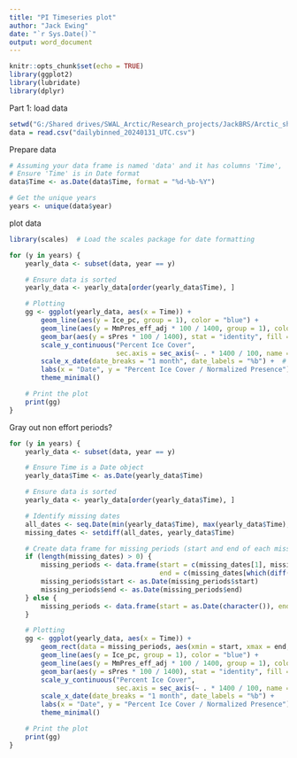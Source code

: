 ```yaml
---
title: "PI Timeseries plot"
author: "Jack Ewing"
date: "`r Sys.Date()`"
output: word_document
---
```


```r
knitr::opts_chunk$set(echo = TRUE)
library(ggplot2)
library(lubridate)
library(dplyr)

```

Part 1: load data

```r
setwd("G:/Shared drives/SWAL_Arctic/Research_projects/JackBRS/Arctic_shiptxClicks/output/Stage_two/Combine_all/publication/5km_mask/daily")
data = read.csv("dailybinned_20240131_UTC.csv")
```

Prepare data
```r
# Assuming your data frame is named 'data' and it has columns 'Time', 'Ice_pc', 'MmPres_eff_adj', 'sPres'
# Ensure 'Time' is in Date format
data$Time <- as.Date(data$Time, format = "%d-%b-%Y")

# Get the unique years
years <- unique(data$year)


```

plot data
```r

library(scales)  # Load the scales package for date formatting

for (y in years) {
    yearly_data <- subset(data, year == y)

    # Ensure data is sorted
    yearly_data <- yearly_data[order(yearly_data$Time), ]

    # Plotting
    gg <- ggplot(yearly_data, aes(x = Time)) +
        geom_line(aes(y = Ice_pc, group = 1), color = "blue") +
        geom_line(aes(y = MmPres_eff_adj * 100 / 1400, group = 1), color = "black") +
        geom_bar(aes(y = sPres * 100 / 1400), stat = "identity", fill = "red", position = "dodge") +
        scale_y_continuous("Percent Ice Cover", 
                           sec.axis = sec_axis(~ . * 1400 / 100, name = "Presence (mins/day)")) +
        scale_x_date(date_breaks = "1 month", date_labels = "%b") +  # Monthly breaks with month names
        labs(x = "Date", y = "Percent Ice Cover / Normalized Presence") +
        theme_minimal()

    # Print the plot
    print(gg)
}


```



Gray out non effort periods?

```r
for (y in years) {
    yearly_data <- subset(data, year == y)

    # Ensure Time is a Date object
    yearly_data$Time <- as.Date(yearly_data$Time)

    # Ensure data is sorted
    yearly_data <- yearly_data[order(yearly_data$Time), ]

    # Identify missing dates
    all_dates <- seq.Date(min(yearly_data$Time), max(yearly_data$Time), by = "day")
    missing_dates <- setdiff(all_dates, yearly_data$Time)

    # Create data frame for missing periods (start and end of each missing period)
    if (length(missing_dates) > 0) {
        missing_periods <- data.frame(start = c(missing_dates[1], missing_dates[which(diff(missing_dates) != 1) + 1]),
                                      end = c(missing_dates[which(diff(missing_dates) != 1)], tail(missing_dates, 1)))
        missing_periods$start <- as.Date(missing_periods$start)
        missing_periods$end <- as.Date(missing_periods$end)
    } else {
        missing_periods <- data.frame(start = as.Date(character()), end = as.Date(character()))
    }

    # Plotting
    gg <- ggplot(yearly_data, aes(x = Time)) +
        geom_rect(data = missing_periods, aes(xmin = start, xmax = end, ymin = -Inf, ymax = Inf), fill = "gray", alpha = 0.5) +
        geom_line(aes(y = Ice_pc, group = 1), color = "blue") +
        geom_line(aes(y = MmPres_eff_adj * 100 / 1400, group = 1), color = "black") +
        geom_bar(aes(y = sPres * 100 / 1400), stat = "identity", fill = "red", position = "dodge") +
        scale_y_continuous("Percent Ice Cover", 
                           sec.axis = sec_axis(~ . * 1400 / 100, name = "Presence (mins/day)")) +
        scale_x_date(date_breaks = "1 month", date_labels = "%b") +
        labs(x = "Date", y = "Percent Ice Cover / Normalized Presence") +
        theme_minimal()

    # Print the plot
    print(gg)
}

```




